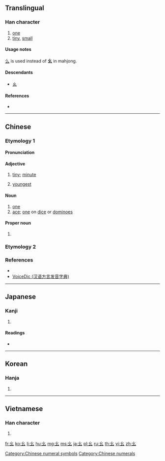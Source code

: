 {{also|么|ㄠ}}
==Translingual==
{{stroke order|type=animate}}

===Han character===
{{Han char|rn=52|rad=幺|as=00|sn=3|var=1|four=|canj=VI}}

# [[one]]
# [[tiny]], [[small]]

====Usage notes====
[[么]] is used instead of '''幺''' in mahjong.

====Descendants====
* [[ㄠ]]

====References====
* {{Han ref|kx=0341.120|dkj=09189|dj=0650.060|hdz=21092.140|uh=5E7A|ud=24186}}

[[Category:Chinese numeral symbols]]
[[Category:Chinese numerals]]

----

==Chinese==
{{zh-forms|t2=么}}

===Etymology 1===

====Pronunciation====
{{zh-pron
|m=yāo,āo,2nb=variant
|c=jiu1
|h=pfs=yêu
|mn=io/au
|mn-t=iao1
|w=
|mc=y
|oc=y
|ma=|ma2=
|cat=a,n,pn
}}

====Adjective====
{{zh-adj}}

# [[tiny]]; [[minute]]
#: {{zh-x|幺麼[麽]{mó}|small; minute}}
# [[youngest]]
#: {{zh-x|老幺|informal manner of referring to the last (youngest) child in a family}}

====Noun====
{{zh-noun}}

# [[one]] {{qualifier|an alternative way of saying the numeral, especially on the phone or in the military}}
# [[ace]]; [[one]] on [[dice]] or [[dominoes]]

====Proper noun====
{{zh-proper noun}}

# {{surname|lang=zh}}

===Etymology 2===
{{zh-see|糸|v}}

===References===
* {{R:cedict}}
* [http://cn.voicedic.com/ VoiceDic (汉语方言发音字典)]

----

==Japanese==

===Kanji===
{{ja-kanji|grade=|rs=幺00}}

# {{defn|lang=ja|sort=幺00}}

====Readings====
* {{ja-readings|on=[[よう]] (yō)|kun=[[ちいさい]] (chiisai)}}

----

==Korean==

===Hanja===
{{ko-hanja|hangeul=요|rv=yo|mr=yo}}

# {{defn|lang=ko|sort=幺00}}

----

==Vietnamese==

===Han character===
{{vi-hantu|[[yêu]]|rs=幺00}}

# {{defn|lang=vi|sort=幺00}}

[[Category:CJKV radicals| ]]

[[fr:幺]]
[[ko:幺]]
[[li:幺]]
[[hu:幺]]
[[mg:幺]]
[[ms:幺]]
[[ja:幺]]
[[pl:幺]]
[[ru:幺]]
[[th:幺]]
[[vi:幺]]
[[zh:幺]]